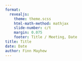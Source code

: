 ```yaml
---
format:
  revealjs:
    theme: theme.scss
    html-math-method: mathjax
    slide-number: c/t
    margin: 0.075
    footer: Title / Meeting, Date
title: Title
date: Date
author: Finn Mayhew
---
```


